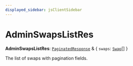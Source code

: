```yaml
---
displayed_sidebar: jsClientSidebar
---
```



# AdminSwapsListRes

 **AdminSwapsListRes**: [`PaginatedResponse`](../interfaces/internal.PaginatedResponse.mdx) & { `swaps`: [`Swap`](../classes/internal.Swap.mdx)[]  }

The list of swaps with pagination fields.
